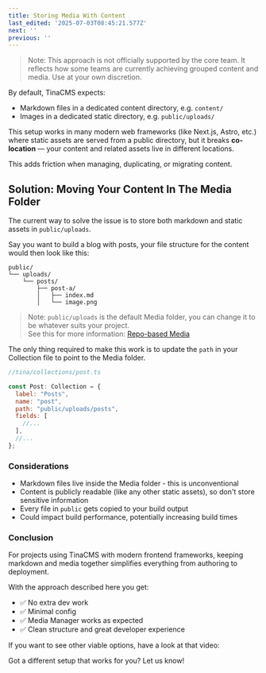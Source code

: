 ```yaml
---
title: Storing Media With Content
last_edited: '2025-07-03T08:45:21.577Z'
next: ''
previous: ''
---
```


> Note: This approach is not officially supported by the core team. It reflects how some teams are currently achieving grouped content and media. Use at your own discretion.

By default, TinaCMS expects:

* Markdown files in a dedicated content directory, e.g. `content/`
* Images in a dedicated static directory, e.g. `public/uploads/`

This setup works in many modern web frameworks (like Next.js, Astro, etc.) where static assets are served from a public directory, but it breaks **co-location** — your content and related assets live in different locations.

This adds friction when managing, duplicating, or migrating content.

## Solution: Moving Your Content In The Media Folder

The current way to solve the issue is to store both markdown and static assets in `public/uploads`.

Say you want to build a blog with posts, your file structure for the content would then look like this:

```
public/
└── uploads/
    └── posts/
        ├── post-a/
        │   ├── index.md
        │   └── image.png
```

> Note: `public/uploads` is the default Media folder, you can change it to be whatever suits your project.\
> See this for more information: [Repo-based Media](https://tina.io/docs/reference/media/repo-based#configuration)

The only thing required to make this work is to update the `path` in your Collection file to point to the Media folder.

```javascript
//tina/collections/post.ts

const Post: Collection = {
  label: "Posts",
  name: "post",
  path: "public/uploads/posts",
  fields: [
    //...
  ],
  //...
};
```

### Considerations

* Markdown files live inside the Media folder - this is unconventional
* Content is publicly readable (like any other static assets), so don't store sensitive information
* Every file in `public` gets copied to your build output
* Could impact build performance, potentially increasing build times

### Conclusion

For projects using TinaCMS with modern frontend frameworks, keeping markdown and media together simplifies everything from authoring to deployment.

With the approach described here you get:

* ✅ No extra dev work
* ✅ Minimal config
* ✅ Media Manager works as expected
* ✅ Clean structure and great developer experience

If you want to see other viable options, have a look at that video:

<Youtube embedSrc="https://www.youtube.com/embed/JX90jbgAvRw" minutes="5" caption="The 3 options for storing markdown in GitHub for TinaCMS" />

Got a different setup that works for you? Let us know!

